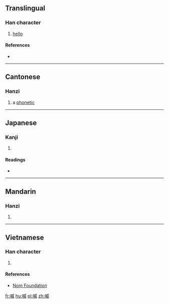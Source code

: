 ==Translingual==

===Han character===
{{Han char|rn=30|rad=口|as=09|sn=12|four=|canj=RIHV|ids=⿰口威}}

# [[hello]]

====References====
* {{Han ref|kx=0201.121|dkj=04023|hdz=10652.010|uh=55B4|ud=21940}}

----

==Cantonese==

===Hanzi===
{{yue-hanzi|jyut=[[wai1]], [[wi1]]|y=wai1, wi1}}

# a [[phonetic]]

----

==Japanese==

===Kanji===
{{ja-kanji|grade=|rs=口09}}

# {{defn|lang=ja|sort=口09}}

====Readings====
* {{ja-readings|on=[[い]] (i)|kun=}}

----

==Mandarin==

===Hanzi===
{{cmn-hanzi|pin=[[wēi]] ([[wei1]])|wg=wei<sup>1</sup>}}

# {{defn|lang=cmn|sort=口09}}

----

==Vietnamese==

===Han character===
{{vi-hantu|[[oái]], [[oe]]|rs=口09}}

# {{defn|lang=vi|sort=口09}}

====References====
*[http://nomfoundation.org/common/nom_details.php?codepoint=55b4 Nom Foundation]

[[fr:喴]]
[[hu:喴]]
[[pl:喴]]
[[zh:喴]]